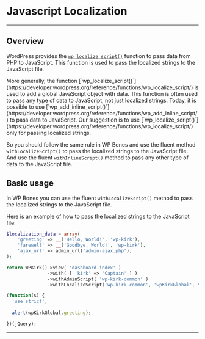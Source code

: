 
# Javascript Localization

---
<DocsBoilerplateDemo slug="internationalization" />

## Overview 

WordPress provides the [`wp_localize_script()`](https://developer.wordpress.org/reference/functions/wp_localize_script/) function to pass data from PHP to JavaScript. This function is used to pass the localized strings to the JavaScript file.

<Callout type="info">
More generally, the function [`wp_localize_script()`](https://developer.wordpress.org/reference/functions/wp_localize_script/) is used to add a global JavaScript object with data. This function is often used to pass any type of data to JavaScript, not just localized strings. Today, it is possible to use [`wp_add_inline_script()`](https://developer.wordpress.org/reference/functions/wp_add_inline_script/) to pass data to JavaScript. Our suggestion is to use [`wp_localize_script()`](https://developer.wordpress.org/reference/functions/wp_localize_script/) only for passing localized strings.

So you should follow the same rule in WP Bones and use the fluent method `withLocalizeScript()` to pass the localized strings to the JavaScript file. And use the fluent `withInlineScript()` method to pass any other type of data to the JavaScript file.
</Callout>

## Basic usage

In WP Bones you can use the fluent `withLocalizeScript()` method to pass the localized strings to the JavaScript file.

Here is an example of how to pass the localized strings to the JavaScript file:

```php copy filename="Your Controller"
$localization_data = array(
    'greeting' => __('Hello, World!', 'wp-kirk'),
    'farewell' => __('Goodbye, World!', 'wp-kirk'),
    'ajax_url' => admin_url('admin-ajax.php'),
);

return WPKirk()->view( 'dashboard.index' )
               ->with( [ 'kirk' => 'Captain' ] )
               ->withAdminScript( 'wp-kirk-common' )
               ->withLocalizeScript('wp-kirk-common', 'wpKirkGlobal', $localization_data);
```

```javascript copy filename="wp-kirk-common.js"
(function($) {
  'use strict';
  
  alert(wpKirkGlobal.greeting);

})(jQuery);
```

---
<DocsBoilerplateDemo slug="internationalization" />